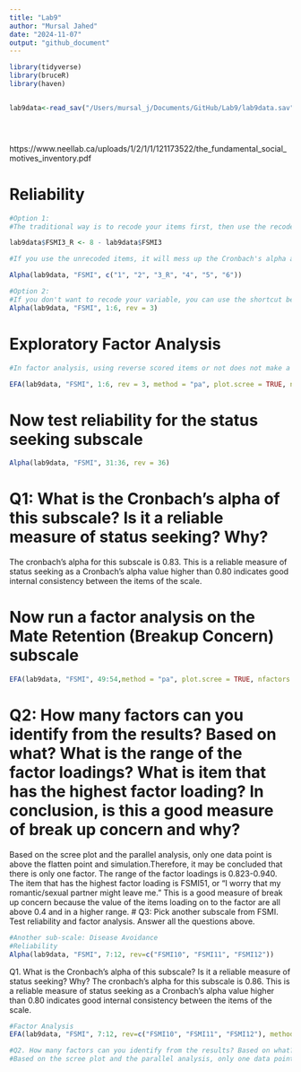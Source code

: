 ```yaml
---
title: "Lab9"
author: "Mursal Jahed"
date: "2024-11-07"
output: "github_document"
---
```




```r
library(tidyverse)
library(bruceR)
library(haven)


lab9data<-read_sav("/Users/mursal_j/Documents/GitHub/Lab9/lab9data.sav")





```

https://www.neellab.ca/uploads/1/2/1/1/121173522/the_fundamental_social_motives_inventory.pdf

# Reliability
```r
#Option 1: 
#The traditional way is to recode your items first, then use the recoded items to test reliability

lab9data$FSMI3_R <- 8 - lab9data$FSMI3

#If you use the unrecoded items, it will mess up the Cronbach's alpha and lead you to draw wrong conclusion

Alpha(lab9data, "FSMI", c("1", "2", "3_R", "4", "5", "6"))

#Option 2:
#If you don't want to recode your variable, you can use the shortcut below
Alpha(lab9data, "FSMI", 1:6, rev = 3)

```
# Exploratory Factor Analysis
```r
#In factor analysis, using reverse scored items or not does not make a difference in interpretation. If you use unrecoded items, it will just make the loadings negative

EFA(lab9data, "FSMI", 1:6, rev = 3, method = "pa", plot.scree = TRUE, nfactors = c("parallel"))

```
# Now test reliability for the status seeking subscale
```r
Alpha(lab9data, "FSMI", 31:36, rev = 36)
```
# Q1: What is the Cronbach's alpha of this subscale? Is it a reliable measure of status seeking? Why? 
The cronbach's alpha for this subscale is 0.83. This is a reliable measure of status seeking as a Cronbach's alpha value higher than 0.80 indicates good internal consistency between the items of the scale.

# Now run a factor analysis on the Mate Retention (Breakup Concern) subscale
```r
EFA(lab9data, "FSMI", 49:54,method = "pa", plot.scree = TRUE, nfactors = c("parallel"))
```
# Q2: How many factors can you identify from the results? Based on what? What is the range of the factor loadings? What is item that has the highest factor loading? In conclusion, is this a good measure of break up concern and why?
Based on the scree plot and the parallel analysis, only one data point is above the flatten point and simulation.Therefore, it may be concluded that there is only one factor. The range of the factor loadings is 0.823-0.940. The item that has the highest factor loading is FSMI51, or "I worry that my romantic/sexual partner might leave me." This is a good measure of break up concern because the value of the items loading on to the factor are all above 0.4 and in a higher range.
# Q3: Pick another subscale from FSMI. Test reliability and factor analysis. Answer all the questions  above. 
```r
#Another sub-scale: Disease Avoidance
#Reliability
Alpha(lab9data, "FSMI", 7:12, rev=c("FSMI10", "FSMI11", "FSMI12"))
```
Q1. What is the Cronbach's alpha of this subscale? Is it a reliable measure of status seeking? Why? 
The cronbach's alpha for this subscale is 0.86. This is a reliable measure of status seeking as a Cronbach's alpha value higher than 0.80 indicates good internal consistency between the items of the scale.
```r
#Factor Analysis
EFA(lab9data, "FSMI", 7:12, rev=c("FSMI10", "FSMI11", "FSMI12"), method = "pa", plot.scree = TRUE, nfactors = c("parallel"))
```
```r
#Q2. How many factors can you identify from the results? Based on what? What is the range of the factor loadings? What is item that has the highest factor loading? In conclusion, is this a good measure of disease avoidance and why?
#Based on the scree plot and the parallel analysis, only one data point is above the flatten point and simulation.Therefore, it may be concluded that there is only one factor. The range of the factor loadings is 0.615-0.783. The item that has the highest factor loading is FSMI11, or "When someone near me is sick, it doesn’t bother me very much", which is reverse coded. This is a good measure of disease avoidance because the value of the items loading on to the factor are all above 0.4. Compared to the break up concern scale, the range of factor loadings is lower, however  both scales remain good measures of their respective factors.
```
